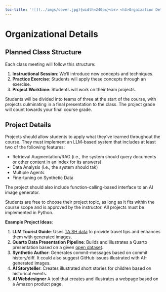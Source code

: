 ```yaml
---
toc-title: '![](../imgs/cover.jpg){width=240px}<br> <h3>Orgaization Details</h3>'
---
```



# Organizational Details

## Planned Class Structure

Each class meeting will follow this structure:

1. **Instructional Session**: We'll introduce new concepts and techniques.
2. **Practice Exercise**: Students will apply these concepts through an exercise.
3. **Project Worktime**: Students will work on their team projects.

Students will be divided into teams of three at the start of the course, with projects culminating in a final presentation to the class. The project grade will count towards your final course grade.

## Project Details

Projects should allow students to apply what they've learned throughout the course. They must implement an LLM-based system that includes at least two of the following features:

- Retrieval Augmentation/RAG (i.e., the system should query documents or other content in an index for its answers)
- Data Analysis (i.e., the system should tak)
- Multiple Agents
- Fine-tuning on Synthetic Data

The project should also include function-calling-based interface to an AI image generator.

Students are free to choose their project topic, as long as it fits within the course scope and is approved by the instructor. All projects must be implemented in Python.

**Example Project Ideas**:

1. **LLM Tourist Guide**: Uses [TA.SH data](https://opendata.schleswig-holstein.de/dataset/poi-der-touristischen-landesdatenbank) to provide travel tips and enhances them with generated images.
2. **Quarto Data Presentation Pipeline**: Builds and illustrates a Quarto presentation based on a given [open dataset](https://data.worldbank.org/).
3. **Synthetic Author**: Generates commit-messages based on commit history/diff. It could also suggest GitHub issues illustrated with AI-generated images. 
4. **AI Storyteller**: Creates illustrated short stories for children based on historical events.
5. **AI Webdesigner** A tool that creates and illustrates a webpage based on a Amazon product page.

